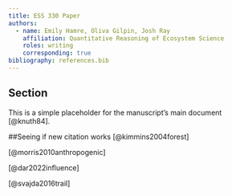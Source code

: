 ```yaml
---
title: ESS 330 Paper
authors:
  - name: Emily Hamre, Oliva Gilpin, Josh Ray
    affiliation: Quantitative Reasoning of Ecosystem Science
    roles: writing
    corresponding: true
bibliography: references.bib
---
```


## Section
This is a simple placeholder for the manuscript's main document [@knuth84].

##Seeing if new citation works
[@kimmins2004forest]

[@morris2010anthropogenic]

[@dar2022influence]

[@svajda2016trail]